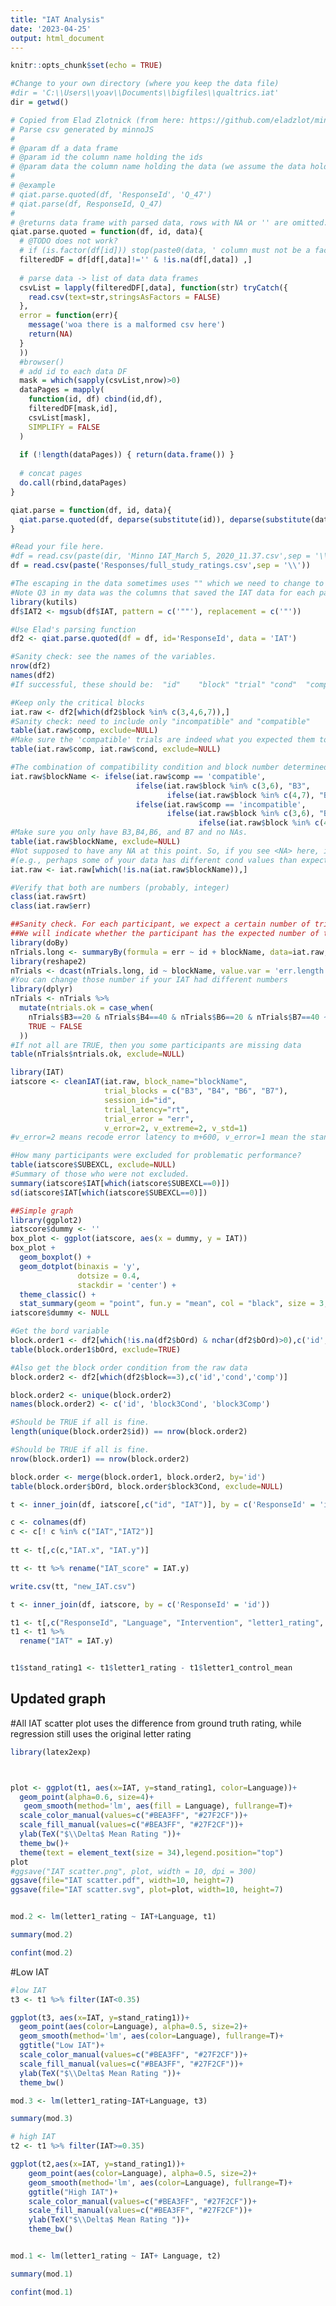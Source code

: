 ```yaml
---
title: "IAT Analysis"
date: '2023-04-25'
output: html_document
---
```



```r
knitr::opts_chunk$set(echo = TRUE)
```

```r
#Change to your own directory (where you keep the data file)
#dir = 'C:\\Users\\yoav\\Documents\\bigfiles\\qualtrics.iat'
dir = getwd()

```

```r
# Copied from Elad Zlotnick (from here: https://github.com/eladzlot/minnojs-qiat/blob/master/qiat.R)
# Parse csv generated by minnoJS
#
# @param df a data frame
# @param id the column name holding the ids
# @param data the column name holding the data (we assume the data holds an array of unnested objects)
#
# @example
# qiat.parse.quoted(df, 'ResponseId', 'Q_47')
# qiat.parse(df, ResponseId, Q_47)
#
# @returns data frame with parsed data, rows with NA or '' are omitted.
qiat.parse.quoted = function(df, id, data){
  # @TODO does not work?
  # if (is.factor(df[id])) stop(paste0(data, ' column must not be a factor'))
  filteredDF = df[df[,data]!='' & !is.na(df[,data]) ,]
  
  # parse data -> list of data data frames
  csvList = lapply(filteredDF[,data], function(str) tryCatch({
    read.csv(text=str,stringsAsFactors = FALSE)
  },
  error = function(err){
    message('woa there is a malformed csv here')
    return(NA)
  }
  ))
  #browser()
  # add id to each data DF
  mask = which(sapply(csvList,nrow)>0)
  dataPages = mapply(
    function(id, df) cbind(id,df),
    filteredDF[mask,id],
    csvList[mask],
    SIMPLIFY = FALSE
  )
  
  if (!length(dataPages)) { return(data.frame()) }
  
  # concat pages
  do.call(rbind,dataPages)
}

qiat.parse = function(df, id, data){
  qiat.parse.quoted(df, deparse(substitute(id)), deparse(substitute(data)))
}
```

```r
#Read your file here.
#df = read.csv(paste(dir, 'Minno IAT_March 5, 2020_11.37.csv',sep = '\\'))
df = read.csv(paste('Responses/full_study_ratings.csv',sep = '\\'))


```



```r
#The escaping in the data sometimes uses "" which we need to change to " for the parsing.
#Note Q3 in my data was the columns that saved the IAT data for each participant. It might have a different name in your data. 
library(kutils)
df$IAT2 <- mgsub(df$IAT, pattern = c('""'), replacement = c('"'))
```

```r
#Use Elad's parsing function
df2 <- qiat.parse.quoted(df = df, id='ResponseId', data = 'IAT')
```

```r
#Sanity check: see the names of the variables.
nrow(df2)
names(df2)
#If successful, these should be:  "id"    "block" "trial" "cond"  "comp"  "type"  "cat"   "stim"  "resp"  "err"   "rt"    "d"     "fb"    "bOrd" 
```


```r
#Keep only the critical blocks
iat.raw <- df2[which(df2$block %in% c(3,4,6,7)),]
#Sanity check: need to include only "incompatible" and "compatible"
table(iat.raw$comp, exclude=NULL)
#Make sure the 'compatible' trials are indeed what you expected them to be.
table(iat.raw$comp, iat.raw$cond, exclude=NULL)
```

```r
#The combination of compatibility condition and block number determined the blockName for the IAT scoring function.
iat.raw$blockName <- ifelse(iat.raw$comp == 'compatible', 
                            ifelse(iat.raw$block %in% c(3,6), "B3", 
                                   ifelse(iat.raw$block %in% c(4,7), "B4", NA)), 
                            ifelse(iat.raw$comp == 'incompatible', 
                                   ifelse(iat.raw$block %in% c(3,6), "B6", 
                                          ifelse(iat.raw$block %in% c(4,7), "B7", NA)), NA))
#Make sure you only have B3,B4,B6, and B7 and no NAs.
table(iat.raw$blockName, exclude=NULL)
#Not supposed to have any NA at this point. So, if you see <NA> here, investigate why 
#(e.g., perhaps some of your data has different cond values than expected, if you changed the cond after running a few participants)
iat.raw <- iat.raw[which(!is.na(iat.raw$blockName)),]

```

```r
#Verify that both are numbers (probably, integer)
class(iat.raw$rt)
class(iat.raw$err)
```

```r
##Sanity check. For each participant, we expect a certain number of trials for in each block. 
##We will indicate whether the participant has the expected number of trials within each of the critical block.
library(doBy)
nTrials.long <- summaryBy(formula = err ~ id + blockName, data=iat.raw, FUN = length)
library(reshape2)
nTrials <- dcast(nTrials.long, id ~ blockName, value.var = 'err.length')
#You can change those number if your IAT had different numbers
library(dplyr)
nTrials <- nTrials %>% 
  mutate(ntrials.ok = case_when(
    nTrials$B3==20 & nTrials$B4==40 & nTrials$B6==20 & nTrials$B7==40 ~ TRUE,
    TRUE ~ FALSE
  ))
#If not all are TRUE, then you some participants are missing data
table(nTrials$ntrials.ok, exclude=NULL)
```

```r
library(IAT)
iatscore <- cleanIAT(iat.raw, block_name="blockName", 
                     trial_blocks = c("B3", "B4", "B6", "B7"), 
                     session_id="id", 
                     trial_latency="rt",
                     trial_error = "err", 
                     v_error=2, v_extreme=2, v_std=1) 
#v_error=2 means recode error latency to m+600, v_error=1 mean the standard (onset of stimuli until the correct response is pressed). v_extreme=2(current standard)=delete trial latencies < 400ms. v_std=1 (current standard), block SD is performed including error trials 

#How many participants were excluded for problematic performance?
table(iatscore$SUBEXCL, exclude=NULL)
#Summary of those who were not excluded.
summary(iatscore$IAT[which(iatscore$SUBEXCL==0)])
sd(iatscore$IAT[which(iatscore$SUBEXCL==0)])
```


```r
##Simple graph
library(ggplot2)
iatscore$dummy <- ''
box_plot <- ggplot(iatscore, aes(x = dummy, y = IAT))
box_plot +
  geom_boxplot() +
  geom_dotplot(binaxis = 'y',
               dotsize = 0.4,
               stackdir = 'center') +
  theme_classic() + 
  stat_summary(geom = "point", fun.y = "mean", col = "black", size = 3, shape = 24, fill = "grey")
iatscore$dummy <- NULL
```

```r
#Get the bord variable
block.order1 <- df2[which(!is.na(df2$bOrd) & nchar(df2$bOrd)>0),c('id', 'bOrd')]
table(block.order1$bOrd, exclude=TRUE)

#Also get the block order condition from the raw data
block.order2 <- df2[which(df2$block==3),c('id','cond','comp')]

block.order2 <- unique(block.order2)
names(block.order2) <- c('id', 'block3Cond', 'block3Comp')

#Should be TRUE if all is fine.
length(unique(block.order2$id)) == nrow(block.order2)

#Should be TRUE if all is fine.
nrow(block.order1) == nrow(block.order2)

block.order <- merge(block.order1, block.order2, by='id')
table(block.order$bOrd, block.order$block3Cond, exclude=NULL)
```

```r

t <- inner_join(df, iatscore[,c("id", "IAT")], by = c('ResponseId' = 'id'))

c <- colnames(df)
c <- c[! c %in% c("IAT","IAT2")]
      
tt <- t[,c(c,"IAT.x", "IAT.y")]

tt <- tt %>% rename("IAT_score" = IAT.y)

write.csv(tt, "new_IAT.csv")
```



```r
t <- inner_join(df, iatscore, by = c('ResponseId' = 'id'))

t1 <- t[,c("ResponseId", "Language", "Intervention", "letter1_rating", "letter1_control_mean",  "IAT.y")]
t1 <- t1 %>% 
  rename("IAT" = IAT.y)


t1$stand_rating1 <- t1$letter1_rating - t1$letter1_control_mean

```

## Updated graph

#All IAT
scatter plot uses the difference from ground truth rating, while regression still uses the original letter rating

```r
library(latex2exp)



plot <- ggplot(t1, aes(x=IAT, y=stand_rating1, color=Language))+
  geom_point(alpha=0.6, size=4)+
   geom_smooth(method='lm', aes(fill = Language), fullrange=T)+
  scale_color_manual(values=c("#BEA3FF", "#27F2CF"))+
  scale_fill_manual(values=c("#BEA3FF", "#27F2CF"))+
  ylab(TeX("$\\Delta$ Mean Rating "))+
  theme_bw()+
  theme(text = element_text(size = 34),legend.position="top")  
plot
#ggsave("IAT scatter.png", plot, width = 10, dpi = 300)
ggsave(file="IAT scatter.pdf", width=10, height=7)
ggsave(file="IAT scatter.svg", plot=plot, width=10, height=7)


mod.2 <- lm(letter1_rating ~ IAT+Language, t1)

summary(mod.2)

confint(mod.2)
```

#Low IAT


```r
#low IAT
t3 <- t1 %>% filter(IAT<0.35)

ggplot(t3, aes(x=IAT, y=stand_rating1))+
  geom_point(aes(color=Language), alpha=0.5, size=2)+
  geom_smooth(method='lm', aes(color=Language), fullrange=T)+
  ggtitle("Low IAT")+
  scale_color_manual(values=c("#BEA3FF", "#27F2CF"))+
  scale_fill_manual(values=c("#BEA3FF", "#27F2CF"))+
  ylab(TeX("$\\Delta$ Mean Rating "))+
  theme_bw()

mod.3 <- lm(letter1_rating~IAT+Language, t3)

summary(mod.3)
```



```r
# high IAT
t2 <- t1 %>% filter(IAT>=0.35)

ggplot(t2,aes(x=IAT, y=stand_rating1))+
    geom_point(aes(color=Language), alpha=0.5, size=2)+
    geom_smooth(method='lm', aes(color=Language), fullrange=T)+
    ggtitle("High IAT")+
    scale_color_manual(values=c("#BEA3FF", "#27F2CF"))+
    scale_fill_manual(values=c("#BEA3FF", "#27F2CF"))+
    ylab(TeX("$\\Delta$ Mean Rating "))+
    theme_bw()


mod.1 <- lm(letter1_rating ~ IAT+ Language, t2)

summary(mod.1)

confint(mod.1)
```

